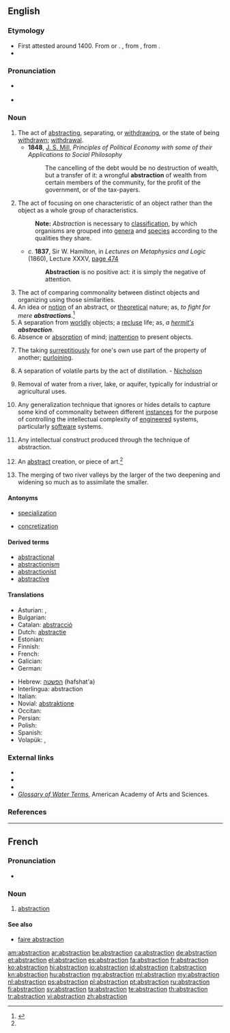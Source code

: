 ==English==
{{wikipedia|Abstraction (disambiguation)|Abstraction}}

===Etymology===
* First attested around 1400. From {{etyl|frm}} or {{etyl|ML.}}. {{etyl|frm}}, from {{etyl|ML.}} {{term|abstractio|lang=la}}, from {{etyl|la}} {{term|abstraho|abstrahō|to draw away|lang=la}}.
* {{suffix|abstract|tion}}

===Pronunciation===
* {{a|US}} {{IPA|/æb.ˈstɹæk.ʃən/}}
* {{audio|en-us-abstraction.ogg|Audio (US)}}

===Noun===
{{en-noun}}

# The act of [[abstracting]], separating, or [[withdrawing]], or the state of being [[withdrawn]]; [[withdrawal]].
#* '''1848''', [[w:John Stuart Mill|J. S. Mill]], ''Principles of Political Economy with some of their Applications to Social Philosophy''
#*: The cancelling of the debt would be no destruction of wealth, but a transfer of it: a wrongful '''abstraction''' of wealth from certain members of the community, for the profit of the government, or of the tax-payers.
# {{philosophy}} The act of focusing on one characteristic of an object rather than the object as a whole group of characteristics.
#: '''Note:''' ''Abstraction'' is necessary to [[classification]], by which organisms are grouped into [[genera]] and [[species]] according to the qualities they share.
#* ''c.'' '''1837''', Sir W. Hamilton, in ''Lectures on Metaphysics and Logic'' (1860), Lecture XXXV, [http://books.google.com/books?id=VuQQAAAAYAAJ&pg=PA474&dq=Abstraction-is-no-positive-act&ei=AMm4R_vkMY2kzgSI4MTEBQ page 474]
#*: '''Abstraction''' is no positive act: it is simply the negative of attention.
# The act of comparing commonality between distinct objects and organizing using those similarities.
# An idea or [[notion]] of an abstract, or [[theoretical]] nature; as, ''to fight for mere '''abstractions'''''.{{defdate|1644}}<ref name = chambers>{{reference-book | last = Dobbie | first = Elliott K. | coauthors = Dunmore, C. William, et al. | editor = Barnhart, Robert K.| title = Chambers Dictionary of Etymology | origyear = 1998 | year = 2004 | publisher = Chambers Harrap Publishers Ltd | location = Edinburgh, Scotland | isbn =0550142304 | pages = 5}}</ref>
# A separation from [[worldly]] objects; a [[recluse]] life; as, ''a [[hermit|hermit's]] '''abstraction'''''.
# Absence or [[absorption]] of mind; [[inattention]] to present objects.
# {{context|neologism}} The taking [[surreptitiously]] for one's own use part of the property of another; [[purloining]].
# {{context|chemistry}} A separation of volatile parts by the act of distillation. - [[Nicholson]]
# {{context|engineering}} Removal of water from a river, lake, or aquifer, typically for industrial or agricultural uses.
# {{context|computing}} Any generalization technique that ignores or hides details to capture some kind of commonality between different [[instances]] for the purpose of controlling the intellectual complexity of [[engineered]] systems, particularly [[software]] systems.
# {{context|computing}} Any intellectual construct produced through the technique of abstraction.
# {{context|art}} An [[abstract]] creation, or piece of art.{{defdate|1915}}<ref name=chambers/>
# {{geology}} The merging of two river valleys by the larger of the two deepening and widening so much as to assimilate the smaller.

====Antonyms====
* {{sense|philosophy}} [[specialization]]
* {{sense|philosophy}} [[concretization]]

====Derived terms====
* [[abstractional]]
* [[abstractionism]]
* [[abstractionist]]
* [[abstractive]]

====Translations====
{{trans-top|act of abstracting}}
* Asturian: {{t-|ast|astraición|f}}, {{t-|ast|astracción|f}}
* Bulgarian: {{t+|bg|абстракция|f|tr=abstráktsiya}}
* Catalan: [[abstracció]] {{f}}
* Dutch: [[abstractie]] {{f}}
* Estonian: {{t-|et|abstraktsioon, üldistus, hajameelsus}}
* Finnish: {{t+|fi|abstrahointi}}
* French: {{t+|fr|abstraction|f}}
* Galician: {{t+|gl|abstracción|f}}
* German: {{t+|de|Abstraktion|f}}
{{trans-mid}}
* Hebrew: [[הפשטה]] (hafshat'a) {{f}}
* Interlingua: abstraction
* Italian: {{t-|it|astrazione|f}}
* Novial: [[abstraktione]]
* Occitan: {{t-|oc|abstraccion|f}}
* Persian: {{t+|fa|تجرید|xs=Persian}}
* Polish: {{t+|pl|abstrakcja|f}}
* Spanish: {{t+|es|abstracción|f}}
* Volapük: {{t-|vo|dezugam}}, {{t-|vo|dezugot}}
{{trans-bottom}}

===External links===
* {{R:OneLook}}
* {{R:Century 1911}}
* {{R:Webster 1913}}
* ''[http://www.aaas.org/international/ehn/waterpop/gloss.htm Glossary of Water Terms]'', American Academy of Arts and Sciences.

===References===
<references/>

----

==French==

===Pronunciation===
* {{audio|Fr-abstraction.ogg|Audio}}

===Noun===
{{fr-noun|f}}

# [[#English|abstraction]]

====See also====
* [[faire abstraction]]

[[am:abstraction]]
[[ar:abstraction]]
[[be:abstraction]]
[[ca:abstraction]]
[[de:abstraction]]
[[et:abstraction]]
[[el:abstraction]]
[[es:abstraction]]
[[fa:abstraction]]
[[fr:abstraction]]
[[ko:abstraction]]
[[hi:abstraction]]
[[io:abstraction]]
[[id:abstraction]]
[[it:abstraction]]
[[kn:abstraction]]
[[hu:abstraction]]
[[mg:abstraction]]
[[ml:abstraction]]
[[my:abstraction]]
[[nl:abstraction]]
[[ps:abstraction]]
[[pl:abstraction]]
[[pt:abstraction]]
[[ru:abstraction]]
[[fi:abstraction]]
[[sv:abstraction]]
[[ta:abstraction]]
[[te:abstraction]]
[[th:abstraction]]
[[tr:abstraction]]
[[vi:abstraction]]
[[zh:abstraction]]
